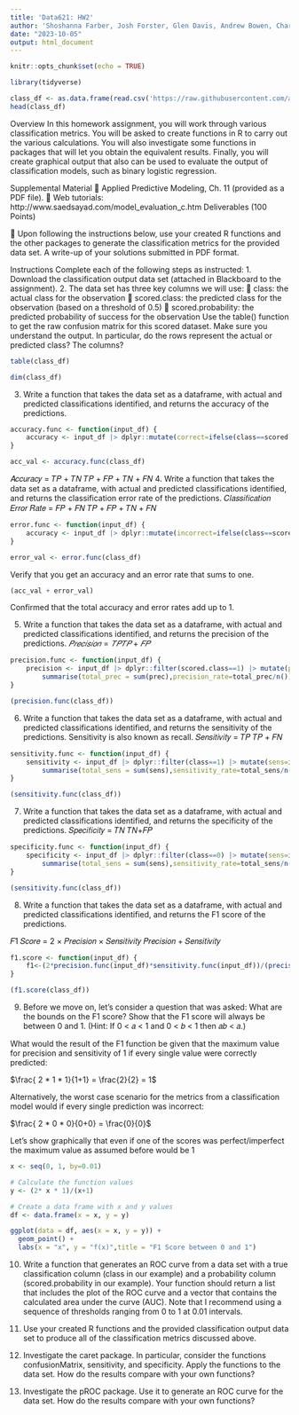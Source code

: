 ```yaml
---
title: 'Data621: HW2'
author: 'Shoshanna Farber, Josh Forster, Glen Davis, Andrew Bowen, Charles Ugiagbe'
date: "2023-10-05"
output: html_document
---
```


```r
knitr::opts_chunk$set(echo = TRUE)
```


```r
library(tidyverse)
```

```r
class_df <- as.data.frame(read.csv('https://raw.githubusercontent.com/andrewbowen19/businessAnalyticsDataMiningDATA621/main/data/hw2_input_classification-output-data.csv'))
head(class_df)
```

Overview
In this homework assignment, you will work through various classification metrics. You will be asked to create functions in R to carry out the various calculations. You will also investigate some functions in packages that will let you obtain the equivalent results. Finally, you will create graphical output that also can be used to evaluate the output of classification models, such as binary logistic regression.


Supplemental Material
 Applied Predictive Modeling, Ch. 11 (provided as a PDF file).
 Web tutorials: http://www.saedsayad.com/model_evaluation_c.htm
Deliverables (100 Points)

 Upon following the instructions below, use your created R functions and the other packages to generate the classification metrics for the provided data set. A write-up of your solutions submitted in PDF format.

Instructions
Complete each of the following steps as instructed:
1. Download the classification output data set (attached in Blackboard to the assignment).
2. The data set has three key columns we will use:
 class: the actual class for the observation
 scored.class: the predicted class for the observation (based on a threshold of 0.5)
 scored.probability: the predicted probability of success for the observation
Use the table() function to get the raw confusion matrix for this scored dataset. Make sure you understand the output. In particular, do the rows represent the actual or predicted class? The columns?

```r
table(class_df)
```

```r
dim(class_df)
```


3. Write a function that takes the data set as a dataframe, with actual and predicted classifications identified, and returns the accuracy of the predictions.

```r
accuracy.func <- function(input_df) {
    accuracy <- input_df |> dplyr::mutate(correct=ifelse(class==scored.class,1,0)) |> summarise(total_correct = sum(correct),accuracy=total_correct/n()) |> select(c(accuracy))
}

acc_val <- accuracy.func(class_df)
```

𝐴𝑐𝑐𝑢𝑟𝑎𝑐𝑦 = 𝑇𝑃 + 𝑇𝑁
𝑇𝑃 + 𝐹𝑃 + 𝑇𝑁 + 𝐹𝑁
4. Write a function that takes the data set as a dataframe, with actual and predicted classifications identified, and returns the classification error rate of the predictions.
𝐶𝑙𝑎𝑠𝑠𝑖𝑓𝑖𝑐𝑎𝑡𝑖𝑜𝑛 𝐸𝑟𝑟𝑜𝑟 𝑅𝑎𝑡𝑒 = 𝐹𝑃 + 𝐹𝑁
𝑇𝑃 + 𝐹𝑃 + 𝑇𝑁 + 𝐹𝑁

```r
error.func <- function(input_df) {
    accuracy <- input_df |> dplyr::mutate(incorrect=ifelse(class==scored.class,0,1)) |> summarise(total_incorrect = sum(incorrect),error_rate=total_incorrect/n()) |> select(c(error_rate))
}

error_val <- error.func(class_df)
```


Verify that you get an accuracy and an error rate that sums to one.

```r
(acc_val + error_val)
```

Confirmed that the total accuracy and error rates add up to 1.

5. Write a function that takes the data set as a dataframe, with actual and predicted classifications identified, and returns the precision of the predictions.
$𝑃𝑟𝑒𝑐𝑖𝑠𝑖𝑜𝑛 = {𝑇𝑃}{𝑇𝑃 + 𝐹𝑃}$

```r
precision.func <- function(input_df) {
    precision <- input_df |> dplyr::filter(scored.class==1) |> mutate(prec=ifelse(class==scored.class,1,0)) |> 
        summarise(total_prec = sum(prec),precision_rate=total_prec/n()) |> select(c(precision_rate))
}

(precision.func(class_df))
```

6. Write a function that takes the data set as a dataframe, with actual and predicted classifications identified, and returns the sensitivity of the predictions. Sensitivity is also known as recall.
𝑆𝑒𝑛𝑠𝑖𝑡𝑖𝑣𝑖𝑡𝑦 = 𝑇𝑃 𝑇𝑃 + 𝐹𝑁

```r
sensitivity.func <- function(input_df) {
    sensitivity <- input_df |> dplyr::filter(class==1) |> mutate(sens=ifelse(class==scored.class,1,0)) |> 
        summarise(total_sens = sum(sens),sensitivity_rate=total_sens/n()) |> select(c(sensitivity_rate))
}

(sensitivity.func(class_df))
```

7. Write a function that takes the data set as a dataframe, with actual and predicted classifications identified, and returns the specificity of the predictions.
𝑆𝑝𝑒𝑐𝑖𝑓𝑖𝑐𝑖𝑡𝑦 = 𝑇𝑁 𝑇𝑁+𝐹𝑃

```r
specificity.func <- function(input_df) {
    specificity <- input_df |> dplyr::filter(class==0) |> mutate(sens=ifelse(class==scored.class,1,0)) |> 
        summarise(total_sens = sum(sens),sensitivity_rate=total_sens/n()) |> select(c(sensitivity_rate))
}

(sensitivity.func(class_df))
```

8. Write a function that takes the data set as a dataframe, with actual and predicted classifications identified, and returns the F1 score of the predictions.

𝐹1 𝑆𝑐𝑜𝑟𝑒 = 2 × 𝑃𝑟𝑒𝑐𝑖𝑠𝑖𝑜𝑛 × 𝑆𝑒𝑛𝑠𝑖𝑡𝑖𝑣𝑖𝑡𝑦 𝑃𝑟𝑒𝑐𝑖𝑠𝑖𝑜𝑛 + 𝑆𝑒𝑛𝑠𝑖𝑡𝑖𝑣𝑖𝑡𝑦

```r
f1.score <- function(input_df) {
    f1<-(2*precision.func(input_df)*sensitivity.func(input_df))/(precision.func(input_df)+sensitivity.func(input_df))
}

(f1.score(class_df))
```


9. Before we move on, let’s consider a question that was asked: What are the bounds on the F1 score? Show that the F1 score will always be between 0 and 1. (Hint: If 0 < 𝑎 < 1 and 0 < 𝑏 < 1 then 𝑎𝑏 < 𝑎.)

What would the result of the F1 function be given that the maximum value for precision and sensitivity of 1 if every single value were correctly predicted:

$\frac{ 2 * 1 * 1}{1+1} = \frac{2}{2} = 1$

Alternatively, the worst case scenario for the metrics from a classification model would if every single prediction was incorrect:

$\frac{ 2 * 0 * 0}{0+0} = \frac{0}{0}$

Let's show graphically that even if one of the scores was perfect/imperfect the maximum value as assumed before would be 1

```r
x <- seq(0, 1, by=0.01)

# Calculate the function values
y <- (2* x * 1)/(x+1)

# Create a data frame with x and y values
df <- data.frame(x = x, y = y)

ggplot(data = df, aes(x = x, y = y)) +
  geom_point() +
  labs(x = "x", y = "f(x)",title = "F1 Score between 0 and 1")
```


10. Write a function that generates an ROC curve from a data set with a true classification column (class in our example) and a probability column (scored.probability in our example). Your function should return a list that includes the plot of the ROC curve and a vector that contains the calculated area under the curve (AUC). Note that I recommend using a sequence of thresholds ranging from 0 to 1 at 0.01 intervals.


11. Use your created R functions and the provided classification output data set to produce all of the classification metrics discussed above.


12. Investigate the caret package. In particular, consider the functions confusionMatrix, sensitivity, and specificity. Apply the functions to the data set. How do the results compare with your own functions?


13. Investigate the pROC package. Use it to generate an ROC curve for the data set. How do the results compare with your own functions?
